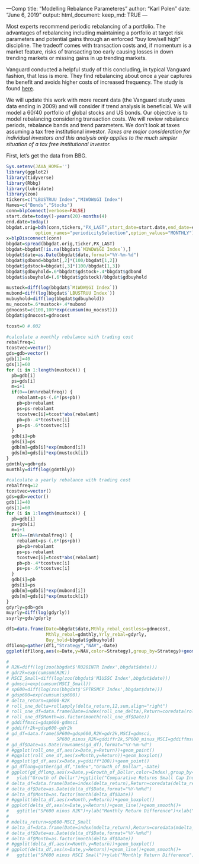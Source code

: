 ---Comp
title: "Modelling Rebalance Parameteres"
author: "Karl Polen"
date: "June 6, 2019"
output: 
  html_document:
    keep_md: TRUE
---

Most experts recommend periodic rebalancing of a portfolio.  The advantages of rebalancing including maintaining a portfolio at target risk parameters and potential gains through an enforced "buy low/sell high" discipline.  The tradeoff comes with transaction costs and, if momentum is a market feature, risks of transacting too early causing losses in down trending markets or missing gains in up trending markets.

Vanguard conducted a helpful study of this concluding, in typical Vanguard fashion, that less is more.  They find rebalancing about once a year captures the benefit and avoids higher costs of increased frequency.  The study is found [here](https://www.vanguard.com/pdf/icrpr.pdf).

We will update this work with more recent data (the Vanguard study uses data ending in 2009) and will consider if trend analysis is beneficial.  We will model a 60/40 portfolio of global stocks and US bonds.  Our objective is to model rebalancing considering transaction costs.  We will review rebalance periods, rebalance bands and trend parameters.  We don't look at taxes assuming a tax free institutional investor.  *Taxes are major consideration for individual investors and this analysis only applies to the much simpler situation of a tax free institutional investor.* 

First, let's get the data from BBG.

```r
Sys.setenv(JAVA_HOME='')
library(ggplot2)
library(tidyverse)
library(Rbbg)
library(lubridate)
library(zoo)
tickers=c("LBUSTRUU Index","M1WDW$GI Index")
Names=c("Bonds","Stocks")
conn=blpConnect(verbose=FALSE)
start.date=today()-years(20)-months(4)
end.date=today()
bbgdat.orig=bdh(conn,tickers,"PX_LAST",start_date=start.date,end_date=end.date,
           option_names="periodicitySelection",option_values="MONTHLY")
x=blpDisconnect(conn)
bbgdat=spread(bbgdat.orig,ticker,PX_LAST)
bbgdat=bbgdat[!is.na(bbgdat$`M1WDW$GI Index`),]
bbgdat$date=as.Date(bbgdat$date,format="%Y-%m-%d")
bbgdat$gdbond=bbgdat[,2]*(100/bbgdat[1,2])
bbgdat$gdstock=bbgdat[,3]*(100/bbgdat[1,3])
bbgdat$gdbuyhold=.6*bbgdat$gdstock+.4*bbgdat$gdbond
bbgdat$ssbuyhold=(.6*bbgdat$gdstock)/bbgdat$gdbuyhold

mustock=diff(log(bbgdat$`M1WDW$GI Index`))
mubond=diff(log(bbgdat$`LBUSTRUU Index`))
mubuyhold=diff(log(bbgdat$gdbuyhold))
mu_nocost=.6*mustock+.4*mubond
gdnocost=c(100,100*exp(cumsum(mu_nocost)))
bbgdat$gdnocost=gdnocost

tcost=0 #.002

#calculate a monthly rebalance with trading cost
rebalfreq=1
tcostvec=vector()
gds=gdb=vector()
gdb[1]=40
gds[1]=60
for (i in 1:length(mustock)) {
  pb=gdb[i]
  ps=gds[i]
  m=i+1
  if(0==(m%%rebalfreq)) {
    rebalamt=ps-(.6*(ps+pb))
    pb=pb+rebalamt
    ps=ps-rebalamt
    tcostvec[i]=tcost*abs(rebalamt)
    pb=pb-.4*tcostvec[i]
    ps=ps-.6*tcostvec[i]
  }
  gdb[i]=pb
  gds[i]=ps
  gdb[m]=gdb[i]*exp(mubond[i])
  gds[m]=gds[i]*exp(mustock[i])
}
gdmthly=gdb+gds
mumthly=diff(log(gdmthly))

#calculate a yearly rebalance with trading cost
rebalfreq=12
tcostvec=vector()
gds=gdb=vector()
gdb[1]=40
gds[1]=60
for (i in 1:length(mustock)) {
  pb=gdb[i]
  ps=gds[i]
  m=i+1
  if(0==(m%%rebalfreq)) {
    rebalamt=ps-(.6*(ps+pb))
    pb=pb+rebalamt
    ps=ps-rebalamt
    tcostvec[i]=tcost*abs(rebalamt)
    pb=pb-.4*tcostvec[i]
    ps=ps-.6*tcostvec[i]
  }
  gdb[i]=pb
  gds[i]=ps
  gdb[m]=gdb[i]*exp(mubond[i])
  gds[m]=gds[i]*exp(mustock[i])
}
gdyrly=gdb+gds
muyrly=diff(log(gdyrly))
ssyrly=gds/gdyrly

df1=data.frame(Date=bbgdat$date,Mthly_rebal_costless=gdnocost,
               Mthly_rebal=gdmthly,Yrly_rebal=gdyrly,
               Buy_hold=bbgdat$gdbuyhold)
df1long=gather(df1,"Strategy","NAV",-Date)
ggplot(df1long,aes(x=Date,y=NAV,color=Strategy),group_by=Strategy)+geom_line()
```



```r
# 
# R2K=diff(log(zoo(bbgdat$'RU20INTR Index',bbgdat$date)))
# gdr2k=exp(cumsum(R2K))
# MSCI_Small=diff(log(zoo(bbgdat$'M1USSC Index',bbgdat$date)))
# gdmsci=exp(cumsum(MSCI_Small))
# sp600=diff(log(zoo(bbgdat$'SPTRSMCP Index',bbgdat$date)))
# gdsp600=exp(cumsum(sp600))
# delta_return=sp600-R2K
# roll_one_delta=rollapply(delta_return,12,sum,align="right")
# roll_one_df=data.frame(Date=index(roll_one_delta),Return=coredata(roll_one_delta))
# roll_one_df$Month=as.factor(month(roll_one_df$Date))
# gddiffmsci=gdsp600-gdmsci
# gddiffr2k=gdsp600-gdr2k
# gd_df=data.frame(SP600=gdsp600,R2K=gdr2k,MSCI=gdmsci,
#                  SP600_minus_R2K=gddiffr2k,SP600_minus_MSCI=gddiffmsci)
# gd_df$Date=as.Date(rownames(gd_df),format="%Y-%m-%d")
# #ggplot(roll_one_df,aes(x=Date,y=Return))+geom_point()
# #ggplot(roll_one_df,aes(x=Month,y=Return))+geom_boxplot()
# #ggplot(gd_df,aes(x=Date,y=gddiff*100))+geom_point()
# gd_dflong=gather(gd_df,"Index","Growth_of_Dollar",-Date)
# ggplot(gd_dflong,aes(x=Date,y=Growth_of_Dollar,color=Index),group_by=Index)+geom_line()+
#   ylab("Growth of Dollar")+ggtitle("Comparative Returns Small Cap Indices")+xlab("")
# delta_df=data.frame(Date=index(delta_return),Return=coredata(delta_return))
# delta_df$Date=as.Date(delta_df$Date,format="%Y-%m%d")
# delta_df$Month=as.factor(month(delta_df$Date))
# #ggplot(delta_df,aes(x=Month,y=Return))+geom_boxplot()
# ggplot(delta_df,aes(x=Date,y=Return))+geom_line()+geom_smooth()+
#   ggtitle("SP600 minus R2K")+ylab("Monthly Return Difference")+xlab("")
# 
# mdelta_return=sp600-MSCI_Small
# delta_df=data.frame(Date=index(mdelta_return),Return=coredata(mdelta_return))
# delta_df$Date=as.Date(delta_df$Date,format="%Y-%m%d")
# delta_df$Month=as.factor(month(delta_df$Date))
# #ggplot(delta_df,aes(x=Month,y=Return))+geom_boxplot()
# ggplot(delta_df,aes(x=Date,y=Return))+geom_line()+geom_smooth()+
#   ggtitle("SP600 minus MSCI Small")+ylab("Monthly Return Difference")+xlab("")
```
